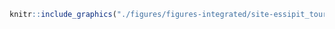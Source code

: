 <!-- #### Sites d’intérêt - Essipit - Tourisme {-} -->


<!-- -------------------------------------------------- -->

```r
knitr::include_graphics("./figures/figures-integrated/site-essipit_tourisme.png")
```

<br>
